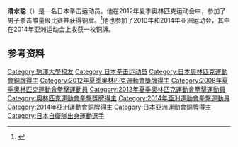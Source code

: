 {{Infobox sportsperson
| name           = 清水聪
|show-medals=yes
|medaltemplates={{MedalSport | 男子[[拳击|拳击]]}}
{{MedalCountry | {{JPN}} }}
{{MedalCompetition|[[奥林匹克运动会|奥林匹克运动会]]}}
{{MedalBronze| [[2012年夏季奥林匹克运动会|2012年 伦敦]] |[[2012年夏季奧林匹克運動會男子雛量級拳擊比賽|男子雏量级]]}}
}}

'''清水聪'''（{{bd|1986年|3月13日||}}）是一名日本拳击运动员。他在2012年夏季奥林匹克运动会中，参加了男子拳击雏量级比赛并获得铜牌。<ref>{{Cite web|url=http://www.reuters.com/article/2012/08/02/oly-boxi-bxm75k-idUSL6E8J2QCI20120802|title=Olympics-Men's boxing middleweight last 16 results|date=August 2, 2012|publisher=[[Reuters|Reuters]]|accessdate=August 5, 2012|archive-date=2015-09-24|archive-url=https://web.archive.org/web/20150924165801/http://www.reuters.com/article/2012/08/02/oly-boxi-bxm75k-idUSL6E8J2QCI20120802|dead-url=yes}}</ref>他也参加了2010年和2014年亚洲运动会，其中在2014年亚洲运动会上收获一枚铜牌。

==参考资料==
{{Reflist}}
{{DEFAULTSORT:Satoshi Shimizu}}
[[Category:駒澤大學校友|Category:駒澤大學校友]]
[[Category:日本拳击运动员|Category:日本拳击运动员]]
[[Category:日本奧林匹克運動會銅牌得主|Category:日本奧林匹克運動會銅牌得主]]
[[Category:2012年夏季奧林匹克運動會獎牌得主|Category:2012年夏季奧林匹克運動會獎牌得主]]
[[Category:2008年夏季奧林匹克運動會拳擊運動員|Category:2008年夏季奧林匹克運動會拳擊運動員]]
[[Category:2012年夏季奧林匹克運動會拳擊運動員|Category:2012年夏季奧林匹克運動會拳擊運動員]]
[[Category:奧林匹克運動會拳擊獎牌得主|Category:奧林匹克運動會拳擊獎牌得主]]
[[Category:2014年亞洲運動會拳擊運動員|Category:2014年亞洲運動會拳擊運動員]]
[[Category:2014年亞洲運動會銅牌得主|Category:2014年亞洲運動會銅牌得主]]
[[Category:日本亞洲運動會銅牌得主|Category:日本亞洲運動會銅牌得主]]
[[Category:日本自衛隊出身運動選手|Category:日本自衛隊出身運動選手]]